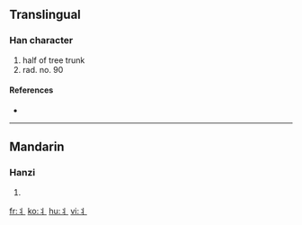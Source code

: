{{also|爿}}<!-- may be replaced by zh-forms -->
==Translingual==

===Han character===
{{Han char|rn=90|rad=爿|as=00|sn=4|four=|canj=中戈一 (LIM), X中戈一 (XLIM)}}

# half of tree trunk
# rad. no. 90

====References====
* {{Han ref|kx=0079.021|hdz=10028.061|uh=4E2C|ud=20012}}

----

==Mandarin==

===Hanzi===
{{cmn-hanzi|pin=[[qiáng]] ([[qiang2]])|wg=ch'iang<sup>2</sup>}}

# {{defn|Mandarin|sort=爿00}}

[[fr:丬]]
[[ko:丬]]
[[hu:丬]]
[[vi:丬]]
